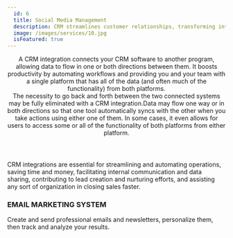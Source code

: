 ```yaml
---
  id: 6
  title: Social Media Management
  description: CRM streamlines customer relationships, transforming interactions into insights that drive loyalty and personalized experiences.
  image: /images/services/10.jpg
  isFeatured: true
---
```


<Header title="Social Media Management">
  A CRM integration connects your CRM software to another program, allowing data
  to flow in one or both directions between them. It boosts productivity by
  automating workflows and providing you and your team with a single platform
  that has all of the data (and often much of the functionality) from both
  platforms.
  <br />
  The necessity to go back and forth between the two connected systems may be
  fully eliminated with a CRM integration.Data may flow one way or in both
  directions so that one tool automatically syncs with the other when you take
  actions using either one of them. In some cases, it even allows for users to
  access some or all of the functionality of both platforms from either
  platform.
</Header>

<AboutCard title="Social Media Management">
CRM integrations are essential for streamlining and automating operations, saving time and money, 
facilitating internal communication and data sharing, contributing to lead creation and nurturing efforts, 
and assisting any sort of organization in closing sales faster.

</AboutCard>

### EMAIL MARKETING SYSTEM

Create and send professional emails and newsletters, personalize them, then track and
analyze your results.
